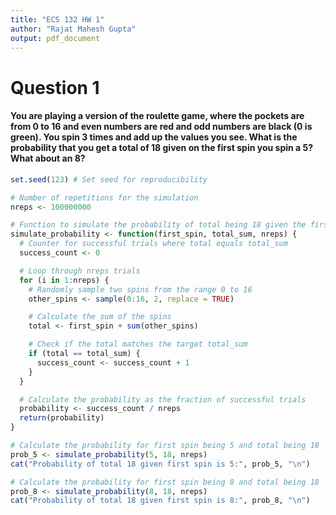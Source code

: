 ```yaml
---
title: "ECS 132 HW 1"
author: "Rajat Mahesh Gupta"
output: pdf_document
---
```


# Question 1
#### You are playing a version of the roulette game, where the pockets are from 0 to 16 and even numbers are red and odd numbers are black (0 is green). You spin 3 times and add up the values you see. What is the probability that you get a total of 18 given on the first spin you spin a 5? What about an 8?
```r
set.seed(123) # Set seed for reproducibility

# Number of repetitions for the simulation
nreps <- 100000000

# Function to simulate the probability of total being 18 given the first spin is fixed
simulate_probability <- function(first_spin, total_sum, nreps) {
  # Counter for successful trials where total equals total_sum
  success_count <- 0

  # Loop through nreps trials
  for (i in 1:nreps) {
    # Randomly sample two spins from the range 0 to 16
    other_spins <- sample(0:16, 2, replace = TRUE)

    # Calculate the sum of the spins
    total <- first_spin + sum(other_spins)

    # Check if the total matches the target total_sum
    if (total == total_sum) {
      success_count <- success_count + 1
    }
  }

  # Calculate the probability as the fraction of successful trials
  probability <- success_count / nreps
  return(probability)
}

# Calculate the probability for first spin being 5 and total being 18
prob_5 <- simulate_probability(5, 18, nreps)
cat("Probability of total 18 given first spin is 5:", prob_5, "\n")

# Calculate the probability for first spin being 8 and total being 18
prob_8 <- simulate_probability(8, 18, nreps)
cat("Probability of total 18 given first spin is 8:", prob_8, "\n")
```